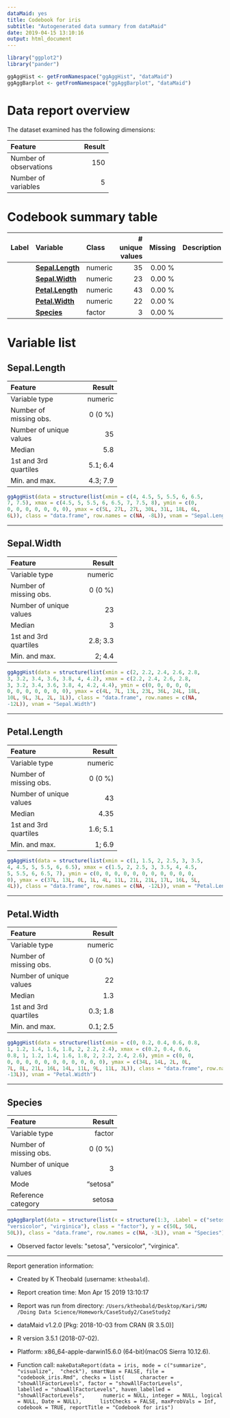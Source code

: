 ```yaml
---
dataMaid: yes
title: Codebook for iris
subtitle: "Autogenerated data summary from dataMaid"
date: 2019-04-15 13:10:16
output: html_document
---
```

```r
library("ggplot2")
library("pander")
```
```r
ggAggHist <- getFromNamespace("ggAggHist", "dataMaid")
ggAggBarplot <- getFromNamespace("ggAggBarplot", "dataMaid")
```
# Data report overview
The dataset examined has the following dimensions:


---------------------------------
Feature                    Result
------------------------ --------
Number of observations        150

Number of variables             5
---------------------------------




# Codebook summary table

-------------------------------------------------------------------------
Label   Variable             Class       # unique  Missing  Description  
                                           values                        
------- -------------------- --------- ---------- --------- -------------
        **[Sepal.Length]**   numeric           35  0.00 %                

        **[Sepal.Width]**    numeric           23  0.00 %                

        **[Petal.Length]**   numeric           43  0.00 %                

        **[Petal.Width]**    numeric           22  0.00 %                

        **[Species]**        factor             3  0.00 %                
-------------------------------------------------------------------------




# Variable list
## Sepal.Length

<div class = "row">
<div class = "col-lg-8">

------------------------------------
Feature                       Result
------------------------- ----------
Variable type                numeric

Number of missing obs.       0 (0 %)

Number of unique values           35

Median                           5.8

1st and 3rd quartiles       5.1; 6.4

Min. and max.               4.3; 7.9
------------------------------------


</div>
<div class = "col-lg-4">
```r
ggAggHist(data = structure(list(xmin = c(4, 4.5, 5, 5.5, 6, 6.5, 
7, 7.5), xmax = c(4.5, 5, 5.5, 6, 6.5, 7, 7.5, 8), ymin = c(0, 
0, 0, 0, 0, 0, 0, 0), ymax = c(5L, 27L, 27L, 30L, 31L, 18L, 6L, 
6L)), class = "data.frame", row.names = c(NA, -8L)), vnam = "Sepal.Length")
```
</div>
</div>




---

## Sepal.Width

<div class = "row">
<div class = "col-lg-8">

------------------------------------
Feature                       Result
------------------------- ----------
Variable type                numeric

Number of missing obs.       0 (0 %)

Number of unique values           23

Median                             3

1st and 3rd quartiles       2.8; 3.3

Min. and max.                 2; 4.4
------------------------------------


</div>
<div class = "col-lg-4">
```r
ggAggHist(data = structure(list(xmin = c(2, 2.2, 2.4, 2.6, 2.8, 
3, 3.2, 3.4, 3.6, 3.8, 4, 4.2), xmax = c(2.2, 2.4, 2.6, 2.8, 
3, 3.2, 3.4, 3.6, 3.8, 4, 4.2, 4.4), ymin = c(0, 0, 0, 0, 0, 
0, 0, 0, 0, 0, 0, 0), ymax = c(4L, 7L, 13L, 23L, 36L, 24L, 18L, 
10L, 9L, 3L, 2L, 1L)), class = "data.frame", row.names = c(NA, 
-12L)), vnam = "Sepal.Width")
```
</div>
</div>




---

## Petal.Length

<div class = "row">
<div class = "col-lg-8">

------------------------------------
Feature                       Result
------------------------- ----------
Variable type                numeric

Number of missing obs.       0 (0 %)

Number of unique values           43

Median                          4.35

1st and 3rd quartiles       1.6; 5.1

Min. and max.                 1; 6.9
------------------------------------


</div>
<div class = "col-lg-4">
```r
ggAggHist(data = structure(list(xmin = c(1, 1.5, 2, 2.5, 3, 3.5, 
4, 4.5, 5, 5.5, 6, 6.5), xmax = c(1.5, 2, 2.5, 3, 3.5, 4, 4.5, 
5, 5.5, 6, 6.5, 7), ymin = c(0, 0, 0, 0, 0, 0, 0, 0, 0, 0, 0, 
0), ymax = c(37L, 13L, 0L, 1L, 4L, 11L, 21L, 21L, 17L, 16L, 5L, 
4L)), class = "data.frame", row.names = c(NA, -12L)), vnam = "Petal.Length")
```
</div>
</div>




---

## Petal.Width

<div class = "row">
<div class = "col-lg-8">

------------------------------------
Feature                       Result
------------------------- ----------
Variable type                numeric

Number of missing obs.       0 (0 %)

Number of unique values           22

Median                           1.3

1st and 3rd quartiles       0.3; 1.8

Min. and max.               0.1; 2.5
------------------------------------


</div>
<div class = "col-lg-4">
```r
ggAggHist(data = structure(list(xmin = c(0, 0.2, 0.4, 0.6, 0.8, 
1, 1.2, 1.4, 1.6, 1.8, 2, 2.2, 2.4), xmax = c(0.2, 0.4, 0.6, 
0.8, 1, 1.2, 1.4, 1.6, 1.8, 2, 2.2, 2.4, 2.6), ymin = c(0, 0, 
0, 0, 0, 0, 0, 0, 0, 0, 0, 0, 0), ymax = c(34L, 14L, 2L, 0L, 
7L, 8L, 21L, 16L, 14L, 11L, 9L, 11L, 3L)), class = "data.frame", row.names = c(NA, 
-13L)), vnam = "Petal.Width")
```
</div>
</div>




---

## Species

<div class = "row">
<div class = "col-lg-8">

------------------------------------
Feature                       Result
------------------------- ----------
Variable type                 factor

Number of missing obs.       0 (0 %)

Number of unique values            3

Mode                        "setosa"

Reference category            setosa
------------------------------------


</div>
<div class = "col-lg-4">
```r
ggAggBarplot(data = structure(list(x = structure(1:3, .Label = c("setosa", 
"versicolor", "virginica"), class = "factor"), y = c(50L, 50L, 
50L)), class = "data.frame", row.names = c(NA, -3L)), vnam = "Species")
```
</div>
</div>


- Observed factor levels: \"setosa\", \"versicolor\", \"virginica\". 



---



Report generation information:

 *  Created by K Theobald (username: `ktheobald`).

 *  Report creation time: Mon Apr 15 2019 13:10:17

 *  Report was run from directory: `/Users/ktheobald/Desktop/Kari/SMU /Doing Data Science/Homework/CaseStudy2/CaseStudy2`

 *  dataMaid v1.2.0 [Pkg: 2018-10-03 from CRAN (R 3.5.0)]

 *  R version 3.5.1 (2018-07-02).

 *  Platform: x86_64-apple-darwin15.6.0 (64-bit)(macOS Sierra 10.12.6).

 *  Function call: `makeDataReport(data = iris, mode = c("summarize", "visualize", 
"check"), smartNum = FALSE, file = "codebook_iris.Rmd", checks = list(
    character = "showAllFactorLevels", factor = "showAllFactorLevels", 
    labelled = "showAllFactorLevels", haven_labelled = "showAllFactorLevels", 
    numeric = NULL, integer = NULL, logical = NULL, Date = NULL), 
    listChecks = FALSE, maxProbVals = Inf, codebook = TRUE, reportTitle = "Codebook for iris")`

